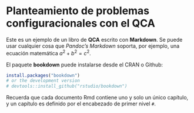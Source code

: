 # Planteamiento de problemas configuracionales con el QCA

Este es un ejemplo de un libro de **QCA** escrito con **Markdown**. Se puede usar cualquier cosa que _Pandoc's Markdown_ soporta, por ejemplo, una ecuación matemática $a^2 + b^2 = c^2$.

El paquete **bookdown** puede instalarse desde el CRAN o Github:

```r
install.packages("bookdown")
# or the development version
# devtools::install_github("rstudio/bookdown")
```

Recuerda que cada documento Rmd contiene uno y solo un único capítulo, y un capítulo  es definido por el encabezado de primer nivel `#`.

